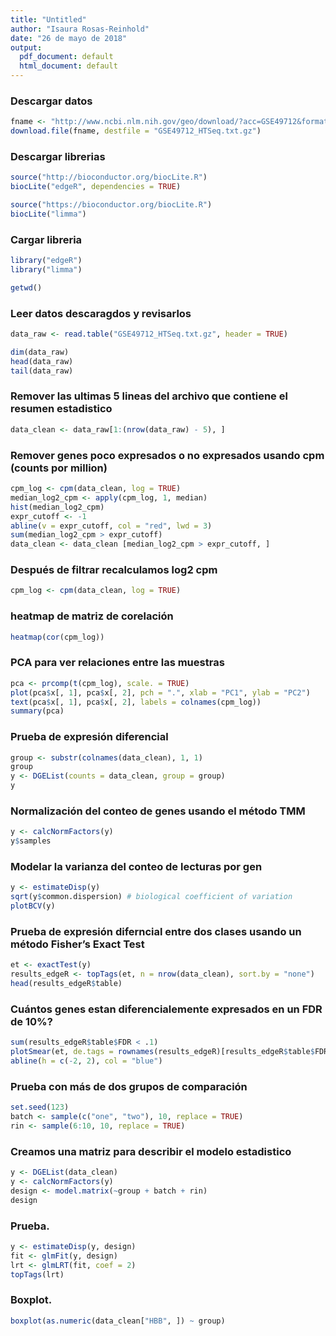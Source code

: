 ```yaml
---
title: "Untitled"
author: "Isaura Rosas-Reinhold"
date: "26 de mayo de 2018"
output:
  pdf_document: default
  html_document: default
---
```


### Descargar datos 

```r
fname <- "http://www.ncbi.nlm.nih.gov/geo/download/?acc=GSE49712&format=file&file=GSE49712_HTSeq.txt.gz"
download.file(fname, destfile = "GSE49712_HTSeq.txt.gz")
```

### Descargar librerias

```r
source("http://bioconductor.org/biocLite.R")
biocLite("edgeR", dependencies = TRUE)
```

```r

source("https://bioconductor.org/biocLite.R")
biocLite("limma")
```

### Cargar libreria

```r
library("edgeR")
library("limma")

```


```r
getwd()
```

### Leer datos descaragdos y revisarlos
```r
data_raw <- read.table("GSE49712_HTSeq.txt.gz", header = TRUE)

dim(data_raw)
head(data_raw)
tail(data_raw)
```



### Remover las ultimas 5 lineas del archivo que contiene el resumen estadistico
```r
data_clean <- data_raw[1:(nrow(data_raw) - 5), ]
```


### Remover genes poco expresados o no expresados usando cpm (counts por million)

```r
cpm_log <- cpm(data_clean, log = TRUE)
median_log2_cpm <- apply(cpm_log, 1, median)
hist(median_log2_cpm)
expr_cutoff <- -1
abline(v = expr_cutoff, col = "red", lwd = 3)
sum(median_log2_cpm > expr_cutoff)
data_clean <- data_clean [median_log2_cpm > expr_cutoff, ]
```

### Después de filtrar recalculamos log2 cpm
```r
cpm_log <- cpm(data_clean, log = TRUE)
```

### heatmap de matriz de corelación 
```r

heatmap(cor(cpm_log))

```

### PCA para ver relaciones entre las muestras
```r
pca <- prcomp(t(cpm_log), scale. = TRUE)
plot(pca$x[, 1], pca$x[, 2], pch = ".", xlab = "PC1", ylab = "PC2")
text(pca$x[, 1], pca$x[, 2], labels = colnames(cpm_log))
summary(pca)
```

### Prueba de expresión diferencial
```r
group <- substr(colnames(data_clean), 1, 1)
group
y <- DGEList(counts = data_clean, group = group)
y
```

### Normalización del conteo de genes usando el método TMM 
```r

y <- calcNormFactors(y)
y$samples
```

### Modelar la varianza del conteo de lecturas por gen

```r
y <- estimateDisp(y)
sqrt(y$common.dispersion) # biological coefficient of variation
plotBCV(y)
```
 
### Prueba de expresión diferncial entre dos clases usando un método Fisher's Exact Test

```r
et <- exactTest(y)
results_edgeR <- topTags(et, n = nrow(data_clean), sort.by = "none")
head(results_edgeR$table)

```

### Cuántos genes estan diferencialemente expresados en un FDR de 10%?

```r
sum(results_edgeR$table$FDR < .1)
plotSmear(et, de.tags = rownames(results_edgeR)[results_edgeR$table$FDR < .1])
abline(h = c(-2, 2), col = "blue")
```

### Prueba con más de dos grupos de comparación 

```r
set.seed(123)
batch <- sample(c("one", "two"), 10, replace = TRUE)
rin <- sample(6:10, 10, replace = TRUE)
```

### Creamos una matriz para describir el modelo estadistico

```r
y <- DGEList(data_clean)
y <- calcNormFactors(y)
design <- model.matrix(~group + batch + rin)
design
```

### Prueba.

```r
y <- estimateDisp(y, design)
fit <- glmFit(y, design)
lrt <- glmLRT(fit, coef = 2)
topTags(lrt)
```


### Boxplot.

```r

boxplot(as.numeric(data_clean["HBB", ]) ~ group)
```



